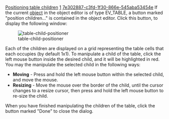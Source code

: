 [[Property:title|Positioning table children]]
[[Property:weight|1]]
[[Property:uuid|7e302887-c3fd-1f30-866e-545aba53454e]]
If the current [[EiffelBuild Notation|object]]  in the object editor is of type <eiffel>EV_TABLE</eiffel>, a button marked "position children..." is contained in the object editor. Click this button, to display the following window: 

[[Image:table-child-positioner]]  

Each of the children are displayed on a grid representing the table cells that each occupies (by default 1x1). To manipulate a child of the table, click the left mouse button inside the desired child, and it will be highlighted in red. You may the manipulate the selected child in the following ways:
*  '''Moving''' - Press and hold the left mouse button within the selected child, and move the mouse. 
*  '''Resizing''' - Move the mouse over the border of the child, until the cursor changes to a resize cursor, then press and hold the left mouse button to re-size the child. 

{{note| '''Note''': Each child, may only occupy a unique set of cells within the table, and if you attempt to move or re-size a child to an invalid position, it will be displayed in gray. }}

When you have finished manipulating the children of the table, click the button marked "Done" to close the dialog. 




